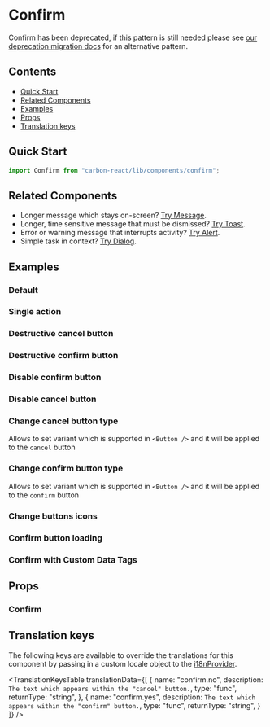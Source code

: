 


<Meta of={ConfirmStories} />

# Confirm

<DeprecationWarning>
Confirm has been deprecated, if this pattern is still needed please see <a style={{color: "white"}} href="../?path=/docs/documentation-deprecation-migration--docs#confirm">our deprecation migration docs</a> for an alternative pattern.
</DeprecationWarning>

## Contents

- [Quick Start](#quick-start)
- [Related Components](#related-components)
- [Examples](#examples)
- [Props](#props)
- [Translation keys](#translation-keys)

## Quick Start

```javascript
import Confirm from "carbon-react/lib/components/confirm";
```

## Related Components

- Longer message which stays on-screen? [Try Message](../?path=/docs/message--docs).
- Longer, time sensitive message that must be dismissed? [Try Toast](../?path=/docs/toast--docs).
- Error or warning message that interrupts activity? [Try Alert](../?path=/docs/alert--docs).
- Simple task in context? [Try Dialog](../?path=/docs/dialog--docs).

## Examples

### Default

<Canvas of={ConfirmStories.Default} />

### Single action

<Canvas of={ConfirmStories.SingleAction} />

### Destructive cancel button

<Canvas of={ConfirmStories.CancelButtonDestructive} />

### Destructive confirm button

<Canvas of={ConfirmStories.ConfirmButtonDestructive} />

### Disable confirm button

<Canvas of={ConfirmStories.DisableConfirm} />

### Disable cancel button

<Canvas of={ConfirmStories.DisableCancel} />

### Change cancel button type

Allows to set variant which is supported in `<Button />` and it will be applied to the `cancel` button

<Canvas of={ConfirmStories.CancelButtonType} />

### Change confirm button type

Allows to set variant which is supported in `<Button />` and it will be applied to the `confirm` button

<Canvas of={ConfirmStories.ConfirmButtonType} />

### Change buttons icons

<Canvas of={ConfirmStories.ButtonsIcons} />

### Confirm button loading

<Canvas of={ConfirmStories.IsLoadingConfirm} />

### Confirm with Custom Data Tags

<Canvas of={ConfirmStories.DefaultWithCustomDataTags} />

## Props

### Confirm

<ArgTypes of={ConfirmStories} />

## Translation keys

The following keys are available to override the translations for this component by passing in a custom locale object to the
[i18nProvider](../?path=/docs/documentation-i18n--docs).

<TranslationKeysTable
  translationData={[
    {
      name: "confirm.no",
      description:
        `The text which appears within the "cancel" button.`,
      type: "func",
      returnType: "string",
    },
    {
      name: "confirm.yes",
      description:
        `The text which appears within the "confirm" button.`,
      type: "func",
      returnType: "string",
    }
  ]}
/>

